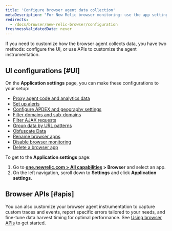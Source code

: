 ```yaml
---
title: 'Configure browser agent data collection'
metaDescription: "For New Relic browser monitoring: use the app settings page to configure the agent type and deployment method."
redirects:
  - /docs/browser/new-relic-browser/configuration
freshnessValidatedDate: never
---
```


If you need to customize how the browser agent collects data, you have two methods: configure the UI, or use APIs to customize the agent instrumentation.

## UI configurations [#UI]

On the <DoNotTranslate>**Application settings**</DoNotTranslate> page, you can make these configurations to your <InlinePopover type="browser" /> setup:
* [Proxy agent code and analytics data](/docs/browser/new-relic-browser/configuration/proxy-agent-requests/)
* [Set up alerts](/docs/browser/new-relic-browser/configuration/view-browser-apps-alert-information/)
* [Configure APDEX and geography settings](/docs/browser/new-relic-browser/configuration/browser-settings-ui-options-apdex-geography/#apdex-settings)
* [Filter domains and sub-domains](/docs/browser/new-relic-browser/configuration/monitor-or-block-specific-domains-subdomains/)
* [Filter AJAX requests](/docs/browser/new-relic-browser/configuration/filter-ajax-request-events/)
* [Group data by URL patterns](/docs/browser/new-relic-browser/configuration/group-browser-metrics-urls/)
* [Obfuscate Data](/docs/browser/new-relic-browser/configuration/obfuscate-browser-agent-data/)
* [Rename browser apps](/docs/browser/new-relic-browser/configuration/rename-browser-apps/)
* [Disable browser monitoring](/docs/browser/new-relic-browser/installation/disable-browser-monitoring/)
* [Delete a browser app](/docs/apm/new-relic-apm/maintenance/remove-applications-new-relic/#remove)

To get to the <DoNotTranslate>**Application settings**</DoNotTranslate> page:

1. Go to <DoNotTranslate>**[one.newrelic.com > All capabilities](https://one.newrelic.com/all-capabilities) > Browser**</DoNotTranslate> and select an app.
2. On the left navigation, scroll down to <DoNotTranslate>**Settings**</DoNotTranslate> and click <DoNotTranslate>**Application settings**</DoNotTranslate>.

## Browser APIs [#apis]

You can also customize your browser agent instrumentation to capture custom traces and events, report specific errors tailored to your needs, and fine-tune data harvest timing for optimal performance. See [Using browser APIs](/docs/browser/new-relic-browser/browser-apis/using-browser-apis/) to get started.
